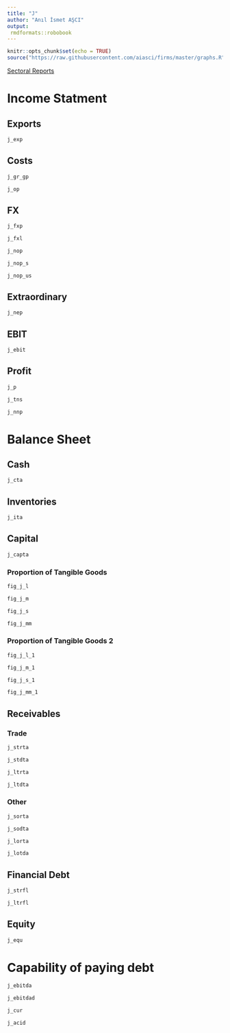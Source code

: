```yaml
---
title: "J"
author: "Anıl İsmet AŞCI"
output:
 rmdformats::robobook
---
```


```r
knitr::opts_chunk$set(echo = TRUE)
source("https://raw.githubusercontent.com/aiasci/firms/master/graphs.R")
```


<div><a href="https://aiasci.github.io/firms/sectoral.html">Sectoral Reports </a> </div>

# Income Statment

## Exports

```r
j_exp
```


## Costs

```r
j_gr_gp
```

```r
j_op
```


## FX

```r
j_fxp
```


```r
j_fxl
```


```r
j_nop
```

```r
j_nop_s
```

```r
j_nop_us
```


## Extraordinary

```r
j_nep
```


## EBIT

```r
j_ebit
```

## Profit

```r
j_p
```

```r
j_tns
```

```r
j_nnp
```


# Balance Sheet

## Cash

```r
j_cta
```

## Inventories

```r
j_ita
```

## Capital

```r
j_capta
```

### Proportion of Tangible Goods

```r
fig_j_l
```

```r
fig_j_m
```

```r
fig_j_s
```

```r
fig_j_mm
```

### Proportion of Tangible Goods 2

```r
fig_j_l_1
```

```r
fig_j_m_1
```

```r
fig_j_s_1
```

```r
fig_j_mm_1
```


## Receivables

### Trade

```r
j_strta
```

```r
j_stdta
```

```r
j_ltrta
```

```r
j_ltdta
```

### Other


```r
j_sorta
```

```r
j_sodta
```

```r
j_lorta
```

```r
j_lotda
```

## Financial Debt


```r
j_strfl
```

```r
j_ltrfl
```

## Equity


```r
j_equ
```

# Capability of paying debt


```r
j_ebitda
```

```r
j_ebitdad
```

```r
j_cur
```

```r
j_acid
```

